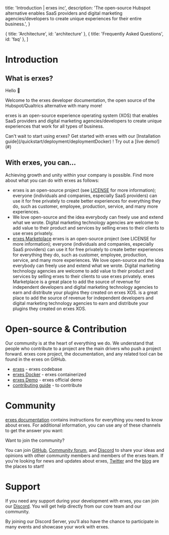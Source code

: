 
  title: 'Introduction | erxes inc',
  description:
    'The open-source Hubspot alternative enables SaaS providers and digital marketing agencies/developers to create unique experiences for their entire business.',
}

  { title: 'Architecture', id: 'architecture' },
  { title: 'Frequently Asked Questions', id: 'faq' },
]

<HeroPattern />

# **Introduction**


## What is erxes?

Hello 👋

Welcome to the erxes developer documentation, the open source of the Hubspot/Qualtrics alternative with many more!

erxes is an open-source experience operating system (XOS) that enables SaaS providers and digital marketing agencies/developers to create unique experiences that work for all types of business.

<Note>
  Can't wait to start using erxes? Get started with erxes with our [Installation guide](/quickstart/deployment/deploymentDocker) ! Try out a [live demo!](#)
</Note>


## With erxes, you can... 

Achieving growth and unity within your company is possible. Find more about what you can do with erxes as follows:

- erxes is an open-source project (see [LICENSE](https://github.com/erxes/erxes/blob/master/LICENSE.md) for more information); everyone (individuals and companies, especially SaaS providers) can use it for free privately to create better experiences for everything they do, such as customer, employee, production, service, and many more experiences.
- We love open-source and the idea everybody can freely use and extend what we wrote. Digital marketing technology agencies are welcome to add value to their product and services by selling erxes to their clients to use erxes privately.
- [erxes Marketplace](https://erxes.io/marketplace) erxes is an open-source project (see LICENSE for more information); everyone (individuals and companies, especially SaaS providers) can use it for free privately to create better experiences for everything they do, such as customer, employee, production, service, and many more experiences.
We love open-source and the idea everybody can freely use and extend what we wrote. Digital marketing technology agencies are welcome to add value to their product and services by selling erxes to their clients to use erxes privately.
erxes Marketplace is a great place to add the source of revenue for independent developers and digital marketing technology agencies to earn and distribute your plugins they created on erxes XOS. is a great place to add the source of revenue for independent developers and digital marketing technology agencies to earn and distribute your plugins they created on erxes XOS.

# Open-source & Contribution

Our community is at the heart of everything we do. We understand that people who contribute to a project are the main drivers who push a project forward. erxes core project, the documentation, and any related tool can be found in the erxes on GitHub.

- [erxes](https://github.com/erxes/erxes) - erxes codebase
- [erxes Docker](/quickstart/groups/ubuntu) - erxes containerized
- [erxes Demo](#) - erxes official demo
- [contributing guide](/pagination) - to contribute

# Community


[erxes documentation](/intro) contains instructions for everything you need to know about erxes. For additional information, you can use any of these channels to get the answer you want:

<Note>
  Want to join the community?

You can join [GitHub](https://github.com/erxes/erxes), [Community forum](https://github.com/erxes/erxes/discussions), and [Discord](https://discord.com/invite/aaGzy3gQK5) to share your ideas and opinions with other community members and members of the erxes team. If you're looking for news and updates about erxes, [Twitter](https://twitter.com/erxesHQ) and the [blog](https://erxes.io/blog) are the places to start!
</Note>

# Support


If you need any support during your development with erxes, you can join our [Discord](https://discord.com/invite/aaGzy3gQK5). You will get help directly from our core team and our community.

By joining our Discord Server, you’ll also have the chance to participate in many events and showcase your work with erxes.
